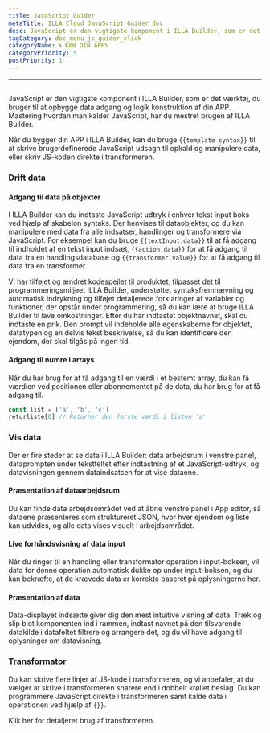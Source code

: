 ```yaml
---
title: JavaScript Guider
metaTitle: ILLA Cloud JavaScript Guider doc
desc: JavaScript er den vigtigste komponent i ILLA Builder, som er det værktøj, du bruger til at opbygge data adgang og logik konstruktion af din APP
tagCategory: doc_menu_js_guider_click
categoryName: 🌀 KØB DIN APPS
categoryPriority: 5
postPriority: 1
---
```


* * *

## <h2 hidden>JavaScript Guider</h2>

JavaScript er den vigtigste komponent i ILLA Builder, som er det værktøj, du bruger til at opbygge data adgang og logik konstruktion af din APP. Mastering hvordan man kalder JavaScript, har du mestret brugen af ILLA Builder.

Når du bygger din APP i ILLA Builder, kan du bruge `{{template syntax}}` til at skrive brugerdefinerede JavaScript udsagn til opkald og manipulere data, eller skriv JS-koden direkte i transformeren.

### Drift data

#### Adgang til data på objekter

I ILLA Builder kan du indtaste JavaScript udtryk i enhver tekst input boks ved hjælp af skabelon syntaks. Der henvises til dataobjekter, og du kan manipulere med data fra alle indsatser, handlinger og transformere via JavaScript. For eksempel kan du bruge `{{textInput.data}}` til at få adgang til indholdet af en tekst input indsæt, `{{action.data}}` for at få adgang til data fra en handlingsdatabase og `{{transformer.value}}` for at få adgang til data fra en transformer.

Vi har tilføjet og ændret kodespejlet til produktet, tilpasset det til programmeringsmiljøet ILLA Builder, understøttet syntaksfremhævning og automatisk indrykning og tilføjet detaljerede forklaringer af variabler og funktioner, der opstår under programmering, så du kan lære at bruge ILLA Builder til lave omkostninger. Efter du har indtastet objektnavnet, skal du indtaste en prik. Den prompt vil indeholde alle egenskaberne for objektet, datatypen og en delvis tekst beskrivelse, så du kan identificere den ejendom, der skal tilgås på ingen tid.

#### Adgang til numre i arrays

Når du har brug for at få adgang til en værdi i et bestemt array, du kan få værdien ved positionen eller abonnementet på de data, du har brug for at få adgang til.

```javascript
const list = ['a', 'b', 'c']
returliste[0] // Returner den første værdi i listen 'a'
```

### Vis data

Der er fire steder at se data i ILLA Builder: data arbejdsrum i venstre panel, dataprompten under tekstfeltet efter indtastning af et JavaScript-udtryk, og datavisningen gennem dataindsatsen for at vise dataene.

#### Præsentation af dataarbejdsrum

Du kan finde data arbejdsområdet ved at åbne venstre panel i App editor, så dataene præsenteres som struktureret JSON, hvor hver ejendom og liste kan udvides, og alle data vises visuelt i arbejdsområdet.

[//]: # "[图片]"

#### Live forhåndsvisning af data input

Når du ringer til en handling eller transformator operation i input-boksen, vil data for denne operation automatisk dukke op under input-boksen, og du kan bekræfte, at de krævede data er korrekte baseret på oplysningerne her.

[//]: # "[图片]"

#### Præsentation af data

Data-displayet indsætte giver dig den mest intuitive visning af data. Træk og slip blot komponenten ind i rammen, indtast navnet på den tilsvarende datakilde i datafeltet filtrere og arrangere det, og du vil have adgang til oplysninger om datavisning.

[//]: # "[图片]"

### Transformator

Du kan skrive flere linjer af JS-kode i transformeren, og vi anbefaler, at du vælger at skrive i transformeren snarere end i dobbelt krøllet beslag. Du kan programmere JavaScript direkte i transformeren samt kalde data i operationen ved hjælp af `{}}`.

Klik her for detaljeret brug af transformeren.
